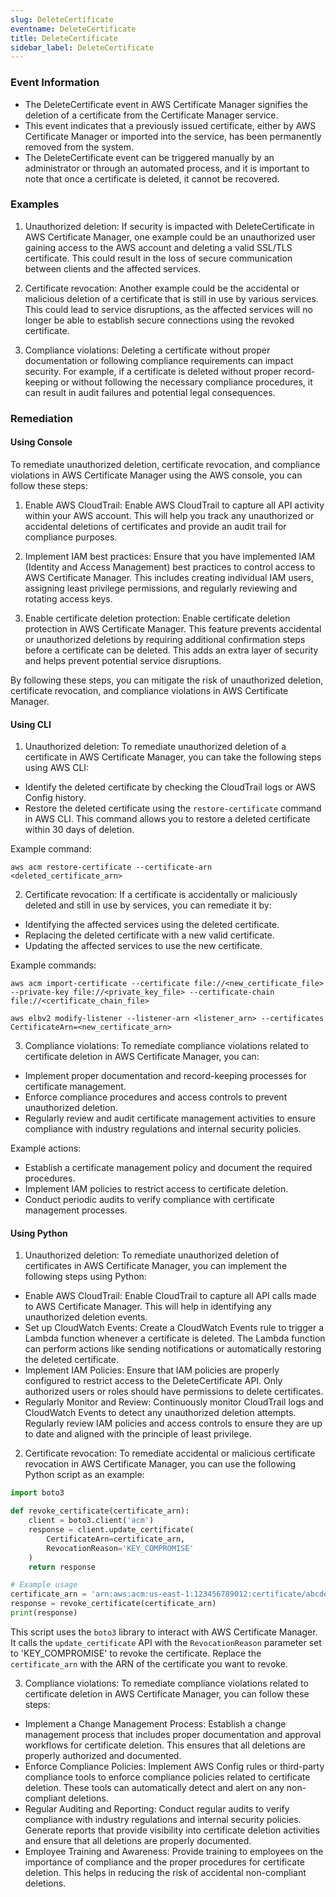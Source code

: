 ```yaml
--- 
slug: DeleteCertificate
eventname: DeleteCertificate
title: DeleteCertificate
sidebar_label: DeleteCertificate
---
```

                       
### Event Information

- The DeleteCertificate event in AWS Certificate Manager signifies the deletion of a certificate from the Certificate Manager service.
- This event indicates that a previously issued certificate, either by AWS Certificate Manager or imported into the service, has been permanently removed from the system.
- The DeleteCertificate event can be triggered manually by an administrator or through an automated process, and it is important to note that once a certificate is deleted, it cannot be recovered.


### Examples

1. Unauthorized deletion: If security is impacted with DeleteCertificate in AWS Certificate Manager, one example could be an unauthorized user gaining access to the AWS account and deleting a valid SSL/TLS certificate. This could result in the loss of secure communication between clients and the affected services.

2. Certificate revocation: Another example could be the accidental or malicious deletion of a certificate that is still in use by various services. This could lead to service disruptions, as the affected services will no longer be able to establish secure connections using the revoked certificate.

3. Compliance violations: Deleting a certificate without proper documentation or following compliance requirements can impact security. For example, if a certificate is deleted without proper record-keeping or without following the necessary compliance procedures, it can result in audit failures and potential legal consequences.

### Remediation

#### Using Console

To remediate unauthorized deletion, certificate revocation, and compliance violations in AWS Certificate Manager using the AWS console, you can follow these steps:

1. Enable AWS CloudTrail: Enable AWS CloudTrail to capture all API activity within your AWS account. This will help you track any unauthorized or accidental deletions of certificates and provide an audit trail for compliance purposes.

2. Implement IAM best practices: Ensure that you have implemented IAM (Identity and Access Management) best practices to control access to AWS Certificate Manager. This includes creating individual IAM users, assigning least privilege permissions, and regularly reviewing and rotating access keys.

3. Enable certificate deletion protection: Enable certificate deletion protection in AWS Certificate Manager. This feature prevents accidental or unauthorized deletions by requiring additional confirmation steps before a certificate can be deleted. This adds an extra layer of security and helps prevent potential service disruptions.

By following these steps, you can mitigate the risk of unauthorized deletion, certificate revocation, and compliance violations in AWS Certificate Manager.

#### Using CLI

1. Unauthorized deletion: To remediate unauthorized deletion of a certificate in AWS Certificate Manager, you can take the following steps using AWS CLI:

- Identify the deleted certificate by checking the CloudTrail logs or AWS Config history.
- Restore the deleted certificate using the `restore-certificate` command in AWS CLI. This command allows you to restore a deleted certificate within 30 days of deletion.

Example command:
```
aws acm restore-certificate --certificate-arn <deleted_certificate_arn>
```

2. Certificate revocation: If a certificate is accidentally or maliciously deleted and still in use by services, you can remediate it by:

- Identifying the affected services using the deleted certificate.
- Replacing the deleted certificate with a new valid certificate.
- Updating the affected services to use the new certificate.

Example commands:
```
aws acm import-certificate --certificate file://<new_certificate_file> --private-key file://<private_key_file> --certificate-chain file://<certificate_chain_file>
```
```
aws elbv2 modify-listener --listener-arn <listener_arn> --certificates CertificateArn=<new_certificate_arn>
```

3. Compliance violations: To remediate compliance violations related to certificate deletion in AWS Certificate Manager, you can:

- Implement proper documentation and record-keeping processes for certificate management.
- Enforce compliance procedures and access controls to prevent unauthorized deletion.
- Regularly review and audit certificate management activities to ensure compliance with industry regulations and internal security policies.

Example actions:
- Establish a certificate management policy and document the required procedures.
- Implement IAM policies to restrict access to certificate deletion.
- Conduct periodic audits to verify compliance with certificate management processes.

#### Using Python

1. Unauthorized deletion: To remediate unauthorized deletion of certificates in AWS Certificate Manager, you can implement the following steps using Python:

- Enable AWS CloudTrail: Enable CloudTrail to capture all API calls made to AWS Certificate Manager. This will help in identifying any unauthorized deletion events.
- Set up CloudWatch Events: Create a CloudWatch Events rule to trigger a Lambda function whenever a certificate is deleted. The Lambda function can perform actions like sending notifications or automatically restoring the deleted certificate.
- Implement IAM Policies: Ensure that IAM policies are properly configured to restrict access to the DeleteCertificate API. Only authorized users or roles should have permissions to delete certificates.
- Regularly Monitor and Review: Continuously monitor CloudTrail logs and CloudWatch Events to detect any unauthorized deletion attempts. Regularly review IAM policies and access controls to ensure they are up to date and aligned with the principle of least privilege.

2. Certificate revocation: To remediate accidental or malicious certificate revocation in AWS Certificate Manager, you can use the following Python script as an example:

```python
import boto3

def revoke_certificate(certificate_arn):
    client = boto3.client('acm')
    response = client.update_certificate(
        CertificateArn=certificate_arn,
        RevocationReason='KEY_COMPROMISE'
    )
    return response

# Example usage
certificate_arn = 'arn:aws:acm:us-east-1:123456789012:certificate/abcdefg-1234-5678-90ab-cdef12345678'
response = revoke_certificate(certificate_arn)
print(response)
```

This script uses the `boto3` library to interact with AWS Certificate Manager. It calls the `update_certificate` API with the `RevocationReason` parameter set to 'KEY_COMPROMISE' to revoke the certificate. Replace the `certificate_arn` with the ARN of the certificate you want to revoke.

3. Compliance violations: To remediate compliance violations related to certificate deletion in AWS Certificate Manager, you can follow these steps:

- Implement a Change Management Process: Establish a change management process that includes proper documentation and approval workflows for certificate deletion. This ensures that all deletions are properly authorized and documented.
- Enforce Compliance Policies: Implement AWS Config rules or third-party compliance tools to enforce compliance policies related to certificate deletion. These tools can automatically detect and alert on any non-compliant deletions.
- Regular Auditing and Reporting: Conduct regular audits to verify compliance with industry regulations and internal security policies. Generate reports that provide visibility into certificate deletion activities and ensure that all deletions are properly documented.
- Employee Training and Awareness: Provide training to employees on the importance of compliance and the proper procedures for certificate deletion. This helps in reducing the risk of accidental non-compliant deletions.


 